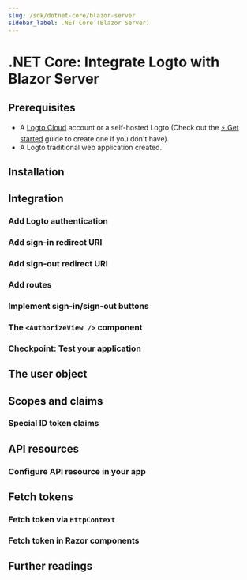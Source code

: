 ```yaml
---
slug: /sdk/dotnet-core/blazor-server
sidebar_label: .NET Core (Blazor Server)
---
```



# .NET Core: Integrate Logto with Blazor Server

<TutorialTip />

## Prerequisites

- A [Logto Cloud](https://cloud.logto.io) account or a self-hosted Logto (Check out the [⚡ Get started](https://docs.logto.io/docs/tutorials/get-started/) guide to create one if you don't have).
- A Logto traditional web application created.

## Installation

<Installation />

## Integration

### Add Logto authentication

<AddAuthentication />

### Add sign-in redirect URI

<AddSignInRedirectUri />

### Add sign-out redirect URI

<AddSignOutRedirectUri />

### Add routes

<AddRoutes />

### Implement sign-in/sign-out buttons

<ImplementButtons />

### The `<AuthorizeView />` component

<AuthorizeViewComponent />

### Checkpoint: Test your application

<TestYourApplication />

## The user object

<TheUserObject />

## Scopes and claims

<ScopesAndClaims />

### Special ID token claims

<SpecialIdTokenClaims />

## API resources

<ApiResourcesDescription />

### Configure API resource in your app

<ConfigureApiResources />

## Fetch tokens

### Fetch token via `HttpContext`

<FetchTokens />

### Fetch token in Razor components

<FetchTokenInRazorComponents />

## Further readings

<FurtherReadings />
